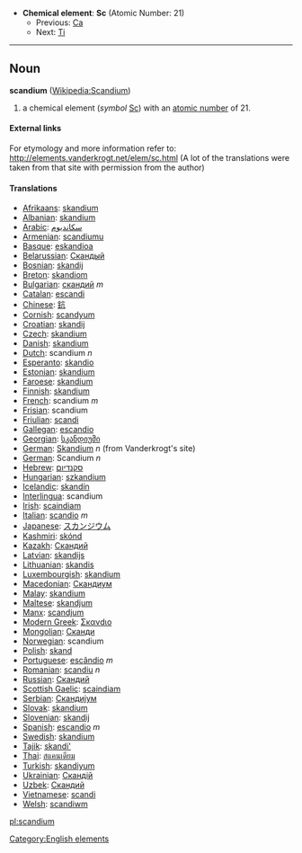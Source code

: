 *'''Chemical element''': '''Sc''' (Atomic Number: 21)
**Previous: [[Calcium|Ca]]
**Next: [[Titanium|Ti]]
----
== Noun ==
'''scandium''' ([[en:Scandium|Wikipedia:Scandium]])

# a chemical element (''symbol'' [[Sc]]) with an [[atomic number]] of 21.

====External links====
For etymology and more information refer to:
http://elements.vanderkrogt.net/elem/sc.html
(A lot of the translations were taken from that site with permission from the author)

==== Translations ====
*[[Afrikaans]]: [[skandium]]
*[[Albanian]]: [[skandium]]
*[[Arabic]]: [[سكانديوم]]
*[[Armenian]]: [[scandiumu]]
*[[Basque]]: [[eskandioa]]
*[[Belarussian]]: [[Скандый]]
*[[Bosnian]]: [[skandij]]
*[[Breton]]: [[skandiom]]
*[[Bulgarian]]: [[скандий]] ''m''
*[[Catalan]]: [[escandi]]
*[[Chinese]]: [[鈧]]
*[[Cornish]]: [[scandyum]]
*[[Croatian]]: [[skandij]]
*[[Czech]]: [[skandium]]
*[[Danish]]: [[skandium]]
*[[Dutch]]: scandium ''n''
*[[Esperanto]]: [[skandio]]
*[[Estonian]]: [[skandium]]
*[[Faroese]]: [[skandium]]
*[[Finnish]]: [[skandium]]
*[[French]]: scandium ''m''
*[[Frisian]]: scandium
*[[Friulian]]: [[scandi]]
*[[Gallegan]]: [[escandio]]
*[[Georgian]]: [[სკანდიუმი]]
*[[German]]: [[Skandium]] ''n'' (from Vanderkrogt's site)
*[[German]]: Scandium ''n''
*[[Hebrew]]: [[סקנדיום]]
*[[Hungarian]]: [[szkandium]]
*[[Icelandic]]: [[skandín]]
*[[Interlingua]]: scandium
*[[Irish]]: [[scaindiam]]
*[[Italian]]: [[scandio]] ''m''
*[[Japanese]]: [[スカンジウム]]
*[[Kashmiri]]: [[skónd]]
*[[Kazakh]]: [[Скандий]]
*[[Latvian]]: [[skandijs]]
*[[Lithuanian]]: [[skandis]]
*[[Luxembourgish]]: [[skandium]]
*[[Macedonian]]: [[Скандиум]]
*[[Malay]]: [[skandium]]
*[[Maltese]]: [[skandjum]]
*[[Manx]]: [[scandjum]]
*[[Modern Greek]]: [[Σκανdιο]] '' ''
*[[Mongolian]]: [[Сканди]]
*[[Norwegian]]: scandium
*[[Polish]]: [[skand]] '' ''
*[[Portuguese]]: [[escândio]] ''m''
*[[Romanian]]: [[scandiu]] ''n''
*[[Russian]]: [[Скандий]] '' ''
*[[Scottish Gaelic]]: [[scaindiam]]
*[[Serbian]]: [[Скандиjум]]
*[[Slovak]]: [[skandium]]
*[[Slovenian]]: [[skandij]]
*[[Spanish]]: [[escandio]] ''m''
*[[Swedish]]: [[skandium]]
*[[Tajik]]: [[skandi']]
*[[Thai]]: [[สแคนเดียม]]
*[[Turkish]]: [[skandiyum]]
*[[Ukrainian]]: [[Скандiй]]
*[[Uzbek]]: [[Скандий]]
*[[Vietnamese]]: [[scandi]]
*[[Welsh]]: [[scandiwm]]

[[Category:English elements]]
[[pl:scandium]]